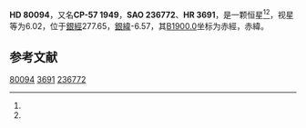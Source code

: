 {{Starbox begin
| name = HD 80094
}}
{{Starbox observe
| epoch = [[J2000.0|J2000.0]]
| constell = {{星座名待查}}<ref name=SIMBAD>{{cite web
 | url=http://simbad.u-strasbg.fr/simbad/sim-id?Ident=HR+3691
 | title=Pulsating variable Star
 | publisher=Centre de Données astronomiques de Strasbourg
 | work=SIMBAD
 | accessdate=2012-07-13
 | archive-date=2016-03-16
 | archive-url=https://web.archive.org/web/20160316112802/http://simbad.u-strasbg.fr/simbad/sim-id?Ident=HR+3691
 | dead-url=no
 }}</ref><ref name=DATA>{{cite web
 | url=http://vizier.u-strasbg.fr/viz-bin/VizieR-5?-out.add=.&-source=5050&-corr=PK=HR&-out.max=9999&HR=3691
 | title=VizieR Detailed Page
 | accessdate=2012-07-13
 | archive-date=2016-03-05
 | archive-url=https://web.archive.org/web/20160305205817/http://vizier.u-strasbg.fr/viz-bin/VizieR-5?-out.add=.&-source=5050&-corr=PK=HR&-out.max=9999&HR=3691
 | dead-url=no
 }}</ref>
| 星官 = 
| ra = {{RA|9|15|17.5}}<ref name=SIMBAD /><ref name=DATA />
| dec = {{DEC|-58|23|19}}<ref name=SIMBAD /><ref name=DATA />
| appmag_v = 6.02<ref name=SIMBAD /><ref name=DATA />
}}
{{Starbox character
| class = B7IV<ref name=SIMBAD /><ref name=DATA />
| b-v = -0.1<ref name=SIMBAD /><ref name=DATA />
| u-b = -0.43<ref name=SIMBAD /><ref name=DATA />
| r-i = -0.11<ref name=SIMBAD /><ref name=DATA />
| variable = 
}}
{{Starbox astrometry
| radial_v = -0.43
| prop_mo_ra = 16
| parallax = 
| p_error = 
}}
{{Starbox catalog
| names =CP-57 1949，[[SAO星表|SAO]] 236772，[[HD星表|HD]] 80094，[[HR星表|HR]] 3691}}
{{Starbox reference |Simbad=HR+3691}}
{{Starbox end}}

'''HD 80094'''，又名'''CP-57 1949'''，'''SAO 236772'''、'''HR 3691'''，是一颗恒星<ref name=SIMBAD /><ref name=DATA />，视星等为6.02，位于[[銀道座標系|銀經]]277.65，[[銀道座標系|銀緯]]-6.57，其[[B1900.0|B1900.0]]坐标为赤經{{RA|9|12|33.2}}，赤緯{{DEC|-57|-6.57|17}}。

== 参考文献 ==
{{reflist}}

{{star-stub}}

[[Category:HD和HDE天體|80094]]
[[Category:HR天體|3691]]
[[Category:SAO天體|236772]]